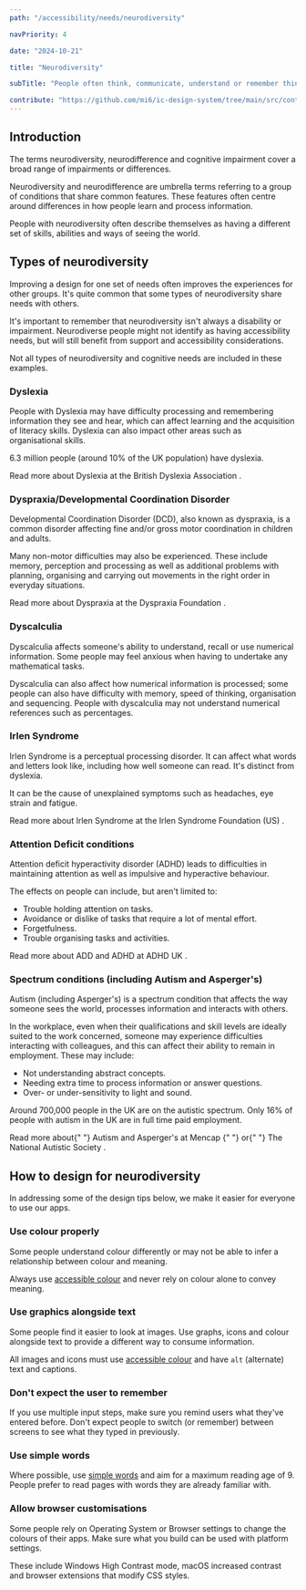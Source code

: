 ```yaml
---
path: "/accessibility/needs/neurodiversity"

navPriority: 4

date: "2024-10-21"

title: "Neurodiversity"

subTitle: "People often think, communicate, understand or remember things in ways we might not consider."

contribute: "https://github.com/mi6/ic-design-system/tree/main/src/content/structured/accessibility/needs/neurodiversity.mdx"
---
```



## Introduction

The terms neurodiversity, neurodifference and cognitive impairment cover a broad range of impairments or differences.

Neurodiversity and neurodifference are umbrella terms referring to a group of conditions that share common features. These features often centre around differences in how people learn and process information.

People with neurodiversity often describe themselves as having a different set of skills, abilities and ways of seeing the world.

## Types of neurodiversity

Improving a design for one set of needs often improves the experiences for other groups. It's quite common that some types of neurodiversity share needs with others.

It's important to remember that neurodiversity isn't always a disability or impairment. Neurodiverse people might not identify as having accessibility needs, but will still benefit from support and accessibility considerations.

Not all types of neurodiversity and cognitive needs are included in these examples.

### Dyslexia

People with Dyslexia may have difficulty processing and remembering information they see and hear, which can affect learning and the acquisition of literacy skills. Dyslexia can also impact other areas such as organisational skills.

6.3 million people (around 10% of the UK population) have dyslexia.

<p>
  <ic-link
    target="_blank"
    href="https://www.bdadyslexia.org.uk/dyslexia/about-dyslexia/what-is-dyslexia"
    rel="noreferrer noopener nofollow"
    id="fn-1"
  >
    Read more about Dyslexia at the British Dyslexia Association
  </ic-link>
  .
</p>

### Dyspraxia/Developmental Coordination Disorder

Developmental Coordination Disorder (DCD), also known as dyspraxia, is a common disorder affecting fine and/or gross motor coordination in children and adults.

Many non-motor difficulties may also be experienced. These include memory, perception and processing as well as additional problems with planning, organising and carrying out movements in the right order in everyday situations.

<p>
  <ic-link
    target="_blank"
    href="https://dyspraxiafoundation.org.uk/about-dyspraxia/dyspraxia-glance/"
    rel="noreferrer noopener nofollow"
  >
    Read more about Dyspraxia at the Dyspraxia Foundation
  </ic-link>
  .
</p>

### Dyscalculia

Dyscalculia affects someone's ability to understand, recall or use numerical information. Some people may feel anxious when having to undertake any mathematical tasks.

Dyscalculia can also affect how numerical information is processed; some people can also have difficulty with memory, speed of thinking, organisation and sequencing. People with dyscalculia may not understand numerical references such as percentages.

### Irlen Syndrome

Irlen Syndrome is a perceptual processing disorder. It can affect what words and letters look like, including how well someone can read. It's distinct from dyslexia.

It can be the cause of unexplained symptoms such as headaches, eye strain and fatigue.

<p>
  <ic-link
    target="_blank"
    href="https://www.irlensyndrome.org/what-is-irlen-syndrome/"
    rel="noreferrer noopener nofollow"
  >
    Read more about Irlen Syndrome at the Irlen Syndrome Foundation (US)
  </ic-link>
  .
</p>

### Attention Deficit conditions

Attention deficit hyperactivity disorder (ADHD) leads to difficulties in maintaining attention as well as impulsive and hyperactive behaviour.

The effects on people can include, but aren't limited to:

- Trouble holding attention on tasks.
- Avoidance or dislike of tasks that require a lot of mental effort.
- Forgetfulness.
- Trouble organising tasks and activities.

<p>
  <ic-link
    target="_blank"
    href="https://adhduk.co.uk/about-adhd/"
    rel="noreferrer noopener nofollow"
  >
    Read more about ADD and ADHD at ADHD UK
  </ic-link>
  .
</p>

### Spectrum conditions (including Autism and Asperger's)

Autism (including Asperger's) is a spectrum condition that affects the way someone sees the world, processes information and interacts with others.

In the workplace, even when their qualifications and skill levels are ideally suited to the work concerned, someone may experience difficulties interacting with colleagues, and this can affect their ability to remain in employment. These may include:

- Not understanding abstract concepts.
- Needing extra time to process information or answer questions.
- Over- or under-sensitivity to light and sound.

Around 700,000 people in the UK are on the autistic spectrum. Only 16% of people with autism in the UK are in full time paid employment.

<p>
  Read more about{" "}
  <ic-link
    target="_blank"
    href="https://www.mencap.org.uk/learning-disability-explained/conditions-linked-learning-disability/autism-and-aspergers-syndrome"
    rel="noreferrer noopener nofollow"
  >
    Autism and Asperger's at Mencap
  </ic-link>{" "}
  or{" "}
  <ic-link
    target="_blank"
    href="https://www.autism.org.uk/advice-and-guidance/what-is-autism"
    rel="noreferrer noopener nofollow"
  >
    The National Autistic Society
  </ic-link>
  .
</p>

## How to design for neurodiversity

In addressing some of the design tips below, we make it easier for everyone to use our apps.

### Use colour properly

Some people understand colour differently or may not be able to infer a relationship between colour and meaning.

Always use [accessible colour](/styles/colour) and never rely on colour alone to convey meaning.

### Use graphics alongside text

Some people find it easier to look at images. Use graphs, icons and colour alongside text to provide a different way to consume information.

All images and icons must use [accessible colour](/styles/colour) and have `alt` (alternate) text and captions.

<DoubleDoDontCaution>
  <DoDontCaution
    imageSrc={neurodiversityAccessibilityFig14}
    imageAlt="A graphic of a survey regarding eye colour. Results are conveyed by short lines of text and by a pie chart that displays the results in a more visible solution."
    state="good"
    caption="Using both images and text can make it easier to understand data."
  />
  <DoDontCaution
    imageSrc={neurodiversityAccessibilityFig15}
    imageAlt="A graphic of a survey regarding eye colour. Results are written in long sentences that do not show the information as clearly as possible."
    state="bad"
    caption="Using text only to present data can be complex and overwhelming."
  />
</DoubleDoDontCaution>

<IcAlert
  heading=""
  message="The pie chart in the diagram above is not a component, but shows how images should be imported. 
  Please make sure that any text in the diagram is accessible with a screen reader."
  variant="info"
/>

### Don't expect the user to remember

If you use multiple input steps, make sure you remind users what they've entered before. Don't expect people to switch (or remember) between screens to see what they typed in previously.

### Use simple words

Where possible, use [simple words](/styles/content-style/voice-and-tone) and aim for a maximum reading age of 9.
People prefer to read pages with words they are already familiar with.

### Allow browser customisations

Some people rely on Operating System or Browser settings to change the colours of their apps.
Make sure what you build can be used with platform settings.

These include Windows High Contrast mode, macOS increased contrast and browser extensions that modify CSS styles.

<DoubleDoDontCaution>
  <DoDontCaution
    imageSrc={neurodiversityAccessibilityFig16}
    imageAlt="A graphic of a dialogue box to show open-dyslexic text font, which is easier for people with dyslexia to read."
    state="good"
    caption="Open-dyslexic font is used to make text more readable for those with dyslexia."
  />
  <DoDontCaution
    imageSrc={neurodiversityAccessibilityFig17}
    imageAlt="A graphic of a dialogue box to show default text font."
    state="bad"
    caption="Default fonts might not always benefit people with dyslexia."
  />
</DoubleDoDontCaution>
